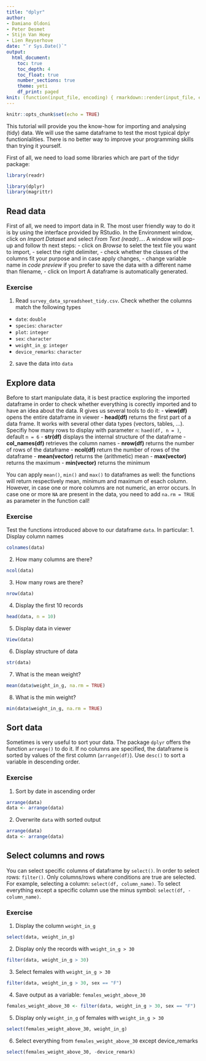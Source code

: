 ```yaml
---
title: "dplyr"
author:
- Damiano Oldoni
- Peter Desmet
- Stijn Van Hoey
- Lien Reyserhove
date: "`r Sys.Date()`"
output:
  html_document:
    toc: true
    toc_depth: 4
    toc_float: true
    number_sections: true
    theme: yeti
    df_print: paged
knit: (function(input_file, encoding) { rmarkdown::render(input_file, encoding = encoding, output_file = paste0("../docs/",sub(".Rmd", ".html", basename(input_file))))})
---
```


```r
knitr::opts_chunk$set(echo = TRUE)
```

This tutorial will provide you the know-how for importing and analysing (tidy) data. We will use the same dataframe to test the most typical dplyr functionlalities. There is no better way to improve your programming skills than trying it yourself.

First of all, we need to load some libraries which are part of the tidyr package:

```r
library(readr)
```
```r
library(dplyr)
library(magrittr)
```

## Read data
First of all, we need to import data in R. The most user friendly way to do it is by using the interface provided by RStudio. In the Environment window, click on *Import Dataset* and select *From Text (readr)...*. A window will pop-up and follow th next steps:
- click on *Browse* to selet the text file you want to import,
- select the right delimiter,
- check whether the classes of the columns fit your purpose and in case apply changes,
- change variable name in *code preview* if you prefer to save the data with a different name than filename,
- click on Import
A dataframe is automatically generated.

### Exercise
1. Read `survey_data_spreadsheet_tidy.csv`. Check whether the columns match the following types
  * `date`: `double`
  * `species`: `character`
  * `plot`: `integer`
  * `sex`: `character`
  * `weight_in_g`: `integer`
  * `device_remarks`: `character`
2. save the data into `data`

## Explore data
Before to start manipulate data, it is best practice exploring the imported dataframe in order to check whether everything is corectly imported and to have an idea about the data. R gives us several tools to do it:
- **view(df)** opens the entire dataframe in viewer
- **head(df)** returns the first part of a data frame. It works with several other data types (vectors, tables, ...). Specifiy how many rows to display with parameter `n`: `haed(df, n = )`, default `n = 6`
- **str(df)** displays the internal structure of the dataframe
- **col_names(df)** retrieves the column names
- **nrow(df)** returns the number of rows of the dataframe
- **ncol(df)** return the number of rows of the dataframe
- **mean(vector)** returns the (arithmetic) mean
- **max(vector)** returns the maximum
- **min(vector)** returns the minimum

You can apply `mean()`, `min()` and `max()` to dataframes as well: the functions will return respectively mean, minimum and maximum of esach column. However, in case one or more columns are not numeric, an error occurs. In case one or more `NA` are present in the data, you need to add `na.rm = TRUE` as parameter in the function call!

### Exercise
Test the functions introduced above to our dataframe `data`. In particular:
1. Display column names
```r
colnames(data)
```

2. How many columns are there?
```r
ncol(data)
```

3. How many rows are there?
```r
nrow(data)
```

4. Display the first 10 records
```r
head(data, n = 10)
```

5. Display data in viewer
```r
View(data)
```

6. Display structure of data
```r
str(data)
```

7. What is the mean weight?
```r
mean(data$weight_in_g, na.rm = TRUE)
```

8. What is the min weight?
```r
min(data$weight_in_g, na.rm = TRUE)
```


## Sort data
Sometimes is very useful to sort your data. The package `dplyr` offers the function `arrange()` to do it. If no columns are specified, the dataframe is sorted by values of the first column (`arrange(df)`). Use `desc()` to sort a variable in descending order.

### Exercise
1. Sort by date in ascending order
```r
arrange(data)
data <- arrange(data)
```

2. Overwrite `data` with sorted output

```r
arrange(data)
data <- arrange(data)
```

## Select columns and rows
You can select specific columns of dataframe by `select()`. In order to select rows: `filter()`. Only columns/rows where conditions are true are selected. For example, selecting a column:  `select(df, column_name)`. To select everything except a specific column use the minus symbol: `select(df, -column_name)`.

### Exercise
1. Display the column `weight_in_g`
```r
select(data, weight_in_g)
```

2. Display only the records with `weight_in_g > 30`
```r
filter(data, weight_in_g > 30)
```

3. Select females with `weight_in_g > 30`
```r
filter(data, weight_in_g > 30, sex == "F")
```

4. Save output as a variable: `females_weight_above_30`
```r
females_weight_above_30 <- filter(data, weight_in_g > 30, sex == "F")
```

5. Display only `weight_in_g` of females with `weight_in_g > 30`
```r
select(females_weight_above_30, weight_in_g)
```

6. Select everything from `females_weight_above_30` except device_remarks
```r
select(females_weight_above_30, -device_remark)
```

